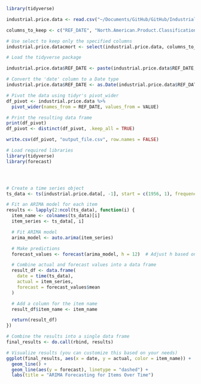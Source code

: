 





```r
library(tidyverse)

industrial.price.data <- read.csv("~/Documents/GitHub/GitHub/Industrial-Products-Price-Forecast/data/18100266.csv")

columns_to_keep <- c("REF_DATE", "North.American.Product.Classification.System..NAPCS.", "VALUE")

# Use select to keep only the specified columns
industrial.price.datacmort <- select(industrial.price.data, columns_to_keep)

```

```r
# Load the tidyverse package

industrial.price.data$REF_DATE <- paste(industrial.price.data$REF_DATE, "-01", sep="")

# Convert the 'date' column to a Date type
industrial.price.data$REF_DATE <- as.Date(industrial.price.data$REF_DATE)

# Pivot the data using tidyr's pivot_wider
df_pivot <- industrial.price.data %>%
  pivot_wider(names_from = REF_DATE, values_from = VALUE)

# Print the resulting data frame
print(df_pivot)
df_pivot <- distinct(df_pivot, .keep_all = TRUE)

write.csv(df_pivot, "output_file.csv", row.names = FALSE)

```

```r
# Load required libraries
library(tidyverse)
library(forecast)




# Create a time series object
ts_data <- ts(industrial.price.data[, -1], start = c(1956, 1), frequency = 12)  # Assuming the first column is 'date'

# Fit an ARIMA model for each item
results <- lapply(2:ncol(ts_data), function(i) {
  item_name <- colnames(ts_data)[i]
  item_series <- ts_data[, i]

  # Fit ARIMA model
  arima_model <- auto.arima(item_series)

  # Make predictions
  forecast_values <- forecast(arima_model, h = 12)  # Adjust h based on your needs

  # Combine actual and forecast values into a data frame
  result_df <- data.frame(
    date = time(ts_data),
    actual = item_series,
    forecast = forecast_values$mean
  )

  # Add a column for the item name
  result_df$item_name <- item_name

  return(result_df)
})

# Combine the results into a single data frame
final_results <- do.call(rbind, results)

# Visualize results (you can customize this based on your needs)
ggplot(final_results, aes(x = date, y = actual, color = item_name)) +
  geom_line() +
  geom_line(aes(y = forecast), linetype = "dashed") +
  labs(title = "ARIMA Forecasting for Items Over Time")

```